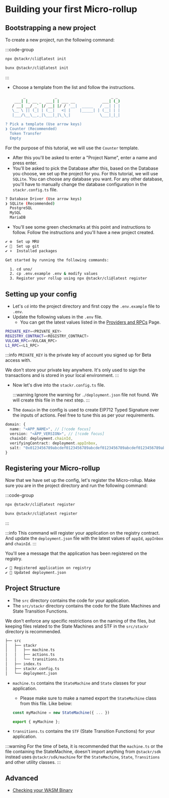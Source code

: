 # Building your first Micro-rollup

## Bootstrapping a new project

To create a new project, run the following command:

:::code-group

```bash [npm]
npx @stackr/cli@latest init
```

```bash [bun]
bunx @stackr/cli@latest init
```

:::

- Choose a template from the list and follow the instructions.

```bash [Terminal]
        _             _                        _ _
    ___| |_ __ _  ___| | ___ __            ___| (_)
   / __| __/ _` |/ __| |/ / '__|  _____   / __| | |
   \__ \ || (_| | (__|   <| |    |_____| | (__| | |
   |___/\__\__,_|\___|_|\_\_|             \___|_|_|

? Pick a template (Use arrow keys)
❯ Counter (Recommended)
  Token Transfer
  Empty

```

For the purpose of this tutorial, we will use the `Counter` template.

- After this you'll be asked to enter a "Project Name", enter a name and press enter.
- You'll be asked to pick the Database after this, based on the Database you choose, we set up the project for you. For this tutorial, we will use `SQLite`. You can choose any database you want. For any other database, you'll have to manually change the database configuration in the `stackr.config.ts` file.

```bash [Terminal]
? Database Driver (Use arrow keys)
❯ SQLite (Recommended)
  PostgreSQL
  MySQL
  MariaDB
```

- You'll see some green checkmarks at this point and instructions to follow. Follow the instructions and you'll have a new project created.

```bash [Terminal]
✔ ⚙️  Set up MRU
✔ 🧹  Set up git
✔ ⬇️  Installed packages

Get started by running the following commands:

  1. cd uno/
  2. cp .env.example .env & modify values
  3. Register your rollup using npx @stackr/cli@latest register

```

## Setting up your config

- Let's `cd` into the project directory and first copy the `.env.example` file to `.env`.
- Update the following values in the `.env` file.
  - You can get the latest values listed in the [Providers and RPCs](/build/references/providers-and-rpc) Page.

```bash [.env]
PRIVATE_KEY=<PRIVATE_KEY>
REGISTRY_CONTRACT=<REGISTRY_CONTRACT>
VULCAN_RPC=<VULCAN_RPC>
L1_RPC=<L1_RPC>
```

:::info
`PRIVATE_KEY` is the private key of account you signed up for Beta access with.

We don't store your private key anywhere. It's only used to sign the transactions and is stored in your local environment.
:::

- Now let's dive into the `stackr.config.ts` file.

  :::warning
  Ignore the warning for `./deployment.json` file not found. We will create this file in the next step.
  :::

- The `domain` in the config is used to create EIP712 Typed Signature over the inputs of actions. Feel free to tune this as per your requirements.

```ts [stackr.config.ts]
domain: {
  name: "<APP_NAME>", // [!code focus]
  version: "<APP_VERSION>", // [!code focus]
  chainId: deployment.chainId,
  verifyingContract: deployment.appInbox,
  salt: "0x0123456789abcdef0123456789abcdef0123456789abcdef0123456789abcdef" // [!code focus]
}
```

## Registering your Micro-rollup

Now that we have set up the config, let's register the Micro-rollup.
Make sure you are in the project directory and run the following command:

:::code-group

```bash [npm]
npx @stackr/cli@latest register
```

```bash [bun]
bunx @stackr/cli@latest register
```

:::

:::info
This command will register your application on the registry contract. And update the `deployment.json` file with the latest values of `appId`, `appInbox` and `chainId`.
:::

You'll see a message that the application has been registered on the registry.

```bash [Terminal]
✔ 📝 Registered application on registry
✔ 🧰 Updated deployment.json
```

## Project Structure

- The `src` directory contains the code for your application.
- The `src/stackr` directory contains the code for the State Machines and State Transition Functions.

We don't enforce any specific restrictions on the naming of the files, but keeping files related to the State Machines and STF in the `src/stackr` directory is recommended.

```bash
├── src
│   ├── stackr
│   │   ├── machine.ts
│   │   ├── actions.ts
│   │   └── transitions.ts
│   ├── index.ts
│   ├── stackr.config.ts
│   └── deployment.json
```

- `machine.ts` contains the `StateMachine` and `State` classes for your application.

  - Please make sure to make a named export the `StateMachine` class from this file. Like below:

  ```ts [machine.ts]
  const myMachine = new StateMachine({ ... })

  export { myMachine };
  ```

- `transitions.ts` contains the `STF` (State Transition Functions) for your application.

:::warning
For the time of beta, it is recommended that the `machine.ts` or the file containing the StateMachine, doesn't import anything from `@stackr/sdk` instead uses `@stackr/sdk/machine` for the `StateMachine`, `State`, `Transitions` and other utility classes.
:::

## Advanced

- [Checking your WASM Binary](/build/guides/checking-your-binaries)
